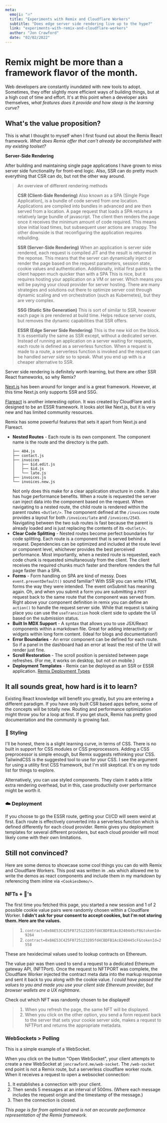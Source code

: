 ```yaml
---
meta:
  emoji: "🔥"
  title: "Experiments with Remix and Cloudflare Workers"
  subtitle: "Does edge server side rendering live up to the hype?"
  link: "experiments-with-remix-and-cloudflare-workers"
  author: "Jon Crawford"
  date: "02/02/2022"
---
```






<PostHeader info={{...attributes.meta}}/>

# Remix might be more than a framework flavor of the month.
Web developers are constantly inundated with new tools to adopt.
Sometimes, they offer slightly more efficient ways of building things, but at a high cost of time and effort.
It's at this point when a developer asks themselves, _what features does it provide and how steep is the learning curve?_

## What's the value proposition?
This is what I thought to myself when I first found out about the Remix React framework.
_What does Remix offer that can't already be accomplished with my existing toolset?_

**Server-Side Rendering**

After building and maintaining single page applications I have grown to miss server side functionality for front-end logic.
Also, SSR can do pretty much everything that CSR can do, but not the other way around.

> An overview of different rendering methods
>
> **CSR (Client-Side Rendering)** Also known as a SPA (Single Page Application), is a bundle of code served from one location. 
> Applications are compiled into bundles in advanced and are then served from a location.
> A page request that loads a SPA returns a relatively large bundle of javascript. The client then renders the page once it receives the minimum amount of code required.
> This means slow initial load times, but subsequent user actions are snappy.
> The other downside is that reconfiguring the application requires rebuilding.
>
> **SSR (Server-Side Rendering)** When an application is server side rendered, each request is compiled JIT and the result is returned in the reponse.
> This means that the server can dynamically inject or render the page based on the request parameters, session state, cookie values and authentication.
> Additionally, initial first paints to the client happen much quicker than with a SPA
> This is nice, but it requires hosting your application on a VM or server. Which means you will be paying your cloud provider for server hosting.
> There are many strategies and solutions out there to optimize server cost through dynamic scaling and vm orchestration (such as Kubernetes), but they are very complex.
>
> **SSG (Static Site Generation)** This is sort of similar to SSR, however each page is pre rendered at build time. 
> Helps reduce server costs, but removes the dynamic capabilities that SSR offers.
>
> **ESSR (Edge Server Side Rendering)** This is the new kid on the block. It is essentially the same as SSR except, without a dedicated server. 
> Instead of running an application on a server waiting for requests, each route is defined as a serverless function. 
> When a request is made to a route, a serverless function is invoked and the request can be handled _server side_ so to speak. 
> What you end up with is a cheaper alternative to SSR.

Server side rendering is definitely worth learning, but there are other SSR React frameworks, so why Remix? 

[Next.js](https://nextjs.org/) has been around for longer and is a great framework.
However, at this time Next.js only supports SSR and SSG.

[Flareact](https://flareact.com/docs/getting-started) is another interesting option.
It was created by CloudFlare and is designed to be an ESSR framework. It looks alot like Next.js, but it is very new and has limited community resources.

Remix has some powerful features that sets it apart from Next.js and Flareact.
- **Nested Routes** - Each route is its own component. The component name is the route and the directory is the path.
  ```
  ├── 404.js
  ├── contact.js
  ├── invoices
  │   ├── $id.edit.js
  │   ├── $id.js
  │   └── late.js
  ├── invoices.js
  └── invoices.new.js
  ```
  Not only does this make for a clear application structure in code. It also has huge performance benefits.
  When a route is requested the server can inject data into the component based on the request.
  When navigating to a nested route, the child route is rendered within the parent routes `<Outlet/>`.
  The component defined at the `/invoices` route provides a layout for both `/invoices/late` and `/invoices/2543`. 
  Navigating between the two sub routes is fast because the parent is already loaded and is just replacing the contents of its `<Outlet/>`.
- **Clear Code Splitting** - Nested routes become perfect boundaries for code splitting. 
  Each route is a component that is served behind a request. 
  Dependencies can be optimized and included at the route level or component level, whichever provides the best perceived performance.
  Most importantly, when a nested route is requested, each code chunk is requested simultaneously from the client. 
  The client receives the required chunks much faster and therefore renders the full page faster than a SPA.
- **Forms** - Form handling on SPA are kind of messy. Does `event.preventDefault()` sound familiar? With SSR you can write HTML forms the way they were intended.
  The event onSubmit has meaning again. Oh, and when you submit a form you are submitting a `POST` request back to the same route that the component was served from.
  Right above your component definition in remix you can define an `action()` to handle the request server side. 
  While that request is taking place you can use the  `useTransition` hook client side to update the UI based on the submission status.
- **Built In MDX Support** - A syntax that allows you to use JSX/React components within a markdown file.
  Great for adding interactivity or widgets within long form content. (Ideal for blogs and documentation!)
- **Error Boundaries** - An error component can be defined for each route. So if a panel in the dashboard had an error at least the rest of the UI will render just fine.
- **Scroll Restoration** - The scroll position is persisted between page refreshes. (For me, it works on desktop, but not on mobile.)
- **Deployment Templates** - Remix can be deployed as an SSR or ESSR application. [Remix Deployment Types](https://remix.run/docs/en/v1/guides/deployment)

## It all sounds great, how hard is it to learn?
Existing React knowledge will benefit you greatly, but you are entering a different paradigm.
If you have only built CSR based apps before, some of the concepts will be totally new.
Routing and performance optimization might throw you for a loop at first.
If you get stuck, Remix has pretty good documentation and the community is growing fast.

### 💅 Styling
I'll be honest, there is a slight learning curve, in terms of CSS.
There is no built in support for CSS modules or CSS preprocessors. 
Adding a CSS preprocessor is simple enough, but Remix suggests rethinking your CSS.
TailwindCSS is the suggested tool to use for your CSS. 
I see the argument for using a utility first CSS framework, but I'm still skeptical.
It's on my todo list for things to explore.

Alternatively, you can use styled components. 
They claim it adds a little extra rendering overhead, but in this, case productivity over performance might be worth it.

### ☁️ Deployment
If you choose to go the ESSR route, getting your CI/CD will seem weird at first. 
Each route is effectively converted into a serverless function which is defined differently for each cloud provider.
Remix gives you deployment templates for several different providers, but each cloud provider will most likely come with their own limitations.

## Still not convinced?
Here are some demos to showcase some cool things you can do with Remix and Cloudflare Workers.
This post was written in `.mdx` which allowed me to write the demos as react components
and include them in my markdown by referencing them inline via `<CookiesDemo/>`.


### NFTs + 🍪's
The first time you fetched this page, you started a new session and 1 of 2 possible cookie value pairs were randomly chosen within a Cloudflare Worker.
**I didn't ask for your consent to accept cookies, but I'm not storing them. Here are the values.**

> 1. `contract=0x0AE53C425F0725123205fd4CBDFB1Ac8240445cF8&tokenId=9264`
> 2. `contract=0x0AE53C425F0725123205fd4CBDFB1Ac8240445cF&tokenId=2558`

These are hexidecimal values used to lookup contracts on Ethereum.

The value pair was then used to send a request to a dedicated Ethereum gateway API, (NFTPort).
Once the request to NFTPORT was complete, the Cloudflare Worker injected the contract meta data into the markup response and sent it back to you along with the cookie value.
_I could have passed the values to you and made you use your client side Ethereum provider, but browser wallets are a UX nightmare._

Check out which NFT was randomly chosen to be displayed!

> 1. When you refresh the page, the same NFT will be displayed.
> 2. When you click on the other option, you send a form request back to the server that sets your cookie server side, makes a request to NFTPort and returns the appropriate metadata.

<CookiesDemo />


### WebSockets > Polling
This is a simple example of a WebSocket. 

When you click on the button "Open WebSocket", your client attempts to create a new WebSocket at `joncrawford.me/web-socket`.
The `/web-socket` end point is not a Remix route, but a serverless cloudflare worker route. 
When it receives a request to open a websocket connection:
1. It establishes a connection with your client.
2. Then sends 5 messages at an interval of 500ms. (Where each message includes the request origin and the timestamp of the message.)
3. Then the connection is closed.


<WebSocketDemo/>

*This page is far from optimized and is not an accurate performance representation
of the Remix framework.*
